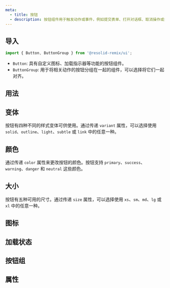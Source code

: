 ```yaml
---
meta:
  - title: 按钮
  - description: 按钮组件用于触发动作或事件，例如提交表单、打开对话框、取消操作或执行删除操作。
---
```



## 导入

```javascript
import { Button, ButtonGroup } from '@resolid-remix/ui';
```

- `Button`: 具有自定义图标、加载指示器等功能的按钮组件。
- `ButtonGroup`: 用于将相关动作的按钮分组在一起的组件，可以选择将它们一起对齐。

## 用法



## 变体

按钮有四种不同的样式变体可供使用。通过传递 `variant` 属性，可以选择使用 `solid`、`outline`、`light`、`subtle` 或 `link` 中的任意一种。



## 颜色

通过传递 `color` 属性来更改按钮的颜色。按钮支持 `primary`、`success`、`warning`、`danger` 和 `neutral` 这些颜色。



## 大小

按钮有五种可用的尺寸。通过传递 `size` 属性，可以选择使用 `xs`、`sm`、`md`、`lg` 或 `xl` 中的任意一种。



## 图标


## 加载状态


## 按钮组


## 属性


